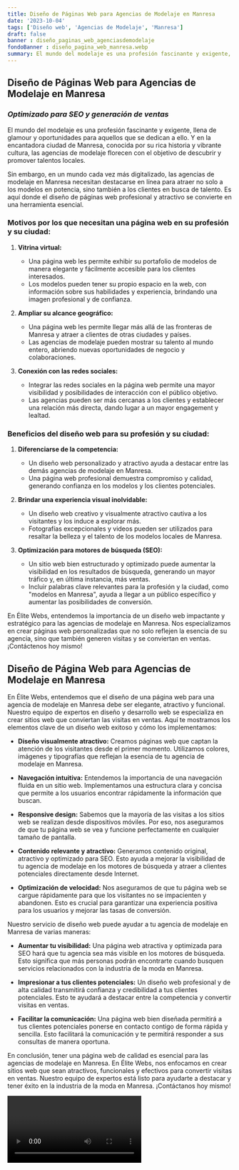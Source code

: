 ```yaml
---
title: Diseño de Páginas Web para Agencias de Modelaje en Manresa
date: '2023-10-04'
tags: ['Diseño web', 'Agencias de Modelaje', 'Manresa']
draft: false
banner : diseño_paginas_web_agenciasdemodelaje
fondoBanner : diseño_pagina_web_manresa.webp
summary: El mundo del modelaje es una profesión fascinante y exigente, llena de glamour y oportunidades para aquellos que se dedican a ello. Y en la encantadora ciudad de Manresa, conocida por su rica historia y vibrante cultura, las agencias de modelaje florecen con el objetivo de descubrir y promover talentos locales.
---
```


## **Diseño de Páginas Web para Agencias de Modelaje en Manresa**
### *Optimizado para SEO y generación de ventas*

El mundo del modelaje es una profesión fascinante y exigente, llena de glamour y oportunidades para aquellos que se dedican a ello. Y en la encantadora ciudad de Manresa, conocida por su rica historia y vibrante cultura, las agencias de modelaje florecen con el objetivo de descubrir y promover talentos locales.

Sin embargo, en un mundo cada vez más digitalizado, las agencias de modelaje en Manresa necesitan destacarse en línea para atraer no solo a los modelos en potencia, sino también a los clientes en busca de talento. Es aquí donde el diseño de páginas web profesional y atractivo se convierte en una herramienta esencial. 

### **Motivos por los que necesitan una página web en su profesión y su ciudad:**

1. **Vitrina virtual:**
   - Una página web les permite exhibir su portafolio de modelos de manera elegante y fácilmente accesible para los clientes interesados. 
   - Los modelos pueden tener su propio espacio en la web, con información sobre sus habilidades y experiencia, brindando una imagen profesional y de confianza.

2. **Ampliar su alcance geográfico:**
   - Una página web les permite llegar más allá de las fronteras de Manresa y atraer a clientes de otras ciudades y países.
   - Las agencias de modelaje pueden mostrar su talento al mundo entero, abriendo nuevas oportunidades de negocio y colaboraciones.

3. **Conexión con las redes sociales:**
   - Integrar las redes sociales en la página web permite una mayor visibilidad y posibilidades de interacción con el público objetivo.
   - Las agencias pueden ser más cercanas a los clientes y establecer una relación más directa, dando lugar a un mayor engagement y lealtad.

### **Beneficios del diseño web para su profesión y su ciudad:**

1. **Diferenciarse de la competencia:**
   - Un diseño web personalizado y atractivo ayuda a destacar entre las demás agencias de modelaje en Manresa.
   - Una página web profesional demuestra compromiso y calidad, generando confianza en los modelos y los clientes potenciales.

2. **Brindar una experiencia visual inolvidable:**
   - Un diseño web creativo y visualmente atractivo cautiva a los visitantes y los induce a explorar más.
   - Fotografías excepcionales y videos pueden ser utilizados para resaltar la belleza y el talento de los modelos locales de Manresa.

3. **Optimización para motores de búsqueda (SEO):**
   - Un sitio web bien estructurado y optimizado puede aumentar la visibilidad en los resultados de búsqueda, generando un mayor tráfico y, en última instancia, más ventas.
   - Incluir palabras clave relevantes para la profesión y la ciudad, como "modelos en Manresa", ayuda a llegar a un público específico y aumentar las posibilidades de conversión.

En Élite Webs, entendemos la importancia de un diseño web impactante y estratégico para las agencias de modelaje en Manresa. Nos especializamos en crear páginas web personalizadas que no solo reflejen la esencia de su agencia, sino que también generen visitas y se conviertan en ventas. ¡Contáctenos hoy mismo!

<GifSeo />

<Cta />

## Diseño de Página Web para Agencias de Modelaje en Manresa

En Élite Webs, entendemos que el diseño de una página web para una agencia de modelaje en Manresa debe ser elegante, atractivo y funcional. Nuestro equipo de expertos en diseño y desarrollo web se especializa en crear sitios web que conviertan las visitas en ventas. Aquí te mostramos los elementos clave de un diseño web exitoso y cómo los implementamos:

- **Diseño visualmente atractivo:** Creamos páginas web que captan la atención de los visitantes desde el primer momento. Utilizamos colores, imágenes y tipografías que reflejan la esencia de tu agencia de modelaje en Manresa.

- **Navegación intuitiva:** Entendemos la importancia de una navegación fluida en un sitio web. Implementamos una estructura clara y concisa que permite a los usuarios encontrar rápidamente la información que buscan.

- **Responsive design:** Sabemos que la mayoría de las visitas a los sitios web se realizan desde dispositivos móviles. Por eso, nos aseguramos de que tu página web se vea y funcione perfectamente en cualquier tamaño de pantalla.

- **Contenido relevante y atractivo:** Generamos contenido original, atractivo y optimizado para SEO. Esto ayuda a mejorar la visibilidad de tu agencia de modelaje en los motores de búsqueda y atraer a clientes potenciales directamente desde Internet.

- **Optimización de velocidad:** Nos aseguramos de que tu página web se cargue rápidamente para que los visitantes no se impacienten y abandonen. Esto es crucial para garantizar una experiencia positiva para los usuarios y mejorar las tasas de conversión.

Nuestro servicio de diseño web puede ayudar a tu agencia de modelaje en Manresa de varias maneras:

- **Aumentar tu visibilidad:** Una página web atractiva y optimizada para SEO hará que tu agencia sea más visible en los motores de búsqueda. Esto significa que más personas podrán encontrarte cuando busquen servicios relacionados con la industria de la moda en Manresa.

- **Impresionar a tus clientes potenciales:** Un diseño web profesional y de alta calidad transmitirá confianza y credibilidad a tus clientes potenciales. Esto te ayudará a destacar entre la competencia y convertir visitas en ventas.

- **Facilitar la comunicación:** Una página web bien diseñada permitirá a tus clientes potenciales ponerse en contacto contigo de forma rápida y sencilla. Esto facilitará la comunicación y te permitirá responder a sus consultas de manera oportuna.

En conclusión, tener una página web de calidad es esencial para las agencias de modelaje en Manresa. En Élite Webs, nos enfocamos en crear sitios web que sean atractivos, funcionales y efectivos para convertir visitas en ventas. Nuestro equipo de expertos está listo para ayudarte a destacar y tener éxito en la industria de la moda en Manresa. ¡Contáctanos hoy mismo!

<Video />

<CtaBot job='Agencias de Modelaje' city='Manresa'/>

<Gmaps query='Manresa+españa+maps' />